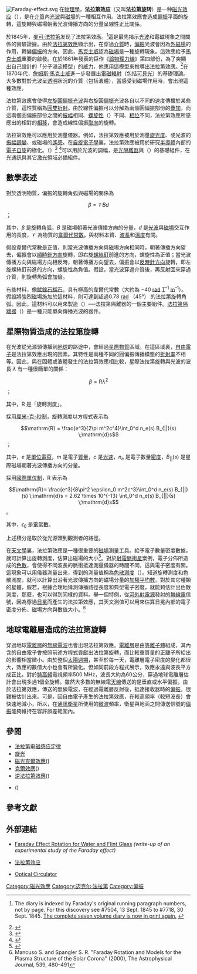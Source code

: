 {{NoteTA|G1=物理學}}
[[File:Faraday-effect.svg|thumb]]
在[[物理學|物理學]]，'''法拉第效应'''（又叫'''法拉第旋转'''）是一种[[磁光效应|磁光效应]]（{{lang|en|magneto-optic effect}}），是在[[介質|介質]]內[[光波|光波]]與[[磁場|磁場]]的一種相互作用。法拉第效應會造成[[偏振|偏振]]平面的旋轉，這旋轉與磁場朝著光波傳播方向的分量呈線性正比關係。

於1845年，[[麥可·法拉第|麥可·法拉第]]发现了法拉第效應。<ref>{{Cite book
  | last = Faraday
  | first = Michael
  | title = Faraday's Diary
  | publisher = George Bell and Sons, Ltd.
  | volume = Volume IV, Nov. 12, 1839 - June 26, 1847
  | edition = Thomas Martin
  | date = 1933
  | location = London
  | isbn = 0-7503-05703
  }} The diary is indexed by Faraday's original running paragraph numbers, not by page. For this discovery see #7504, 13 Sept. 1845 to #7718, 30 Sept. 1845. [http://www.faradaysdiary.com/ The complete seven volume diary is now in print again.] {{Wayback|url=http://www.faradaysdiary.com/ |date=20210324111302 }}</ref>這是最先揭示[[光波|光波]]和電磁現象之間關係的實驗證據。由於[[法拉第效應|法拉第效應]]顯示出，在穿過[[介質|介質]]時，[[偏振|偏振]]光波會因為[[外磁場|外磁場]]的作用，轉變[[偏振|偏振]]的方向，因此，[[馬克士威|馬克士威]]認為[[磁場|磁場]]是一種旋轉現象。這效應給予[[馬克士威|馬克士威]]重要的啟發。在於1861年發表的巨作《[[論物理力線|論物理力線]]》第四部份，為了突顯出自己設計的「分子渦流模型」的威力，他應用這模型來推導出法拉第效應。<ref>{{Citation
  | last = Baigrie
  | first = Brian
  | title = Electricity and magnetism:a historical perspective
 | publisher = Greenwood Publishing Group
  | year = 2007
  | edition = illustrated, annotated
  | pages =pp.97-98
  | isbn = 9780313333583
}}</ref>在1870年代，[[詹姆斯·馬克士威|詹姆斯·馬克士威]]進一步發展出[[電磁輻射|電磁輻射]]（包括[[可見光|可見光]]）的基礎理論。大多數對於光波呈[[透明|透明]]狀況的介質（包括液體），當感受到磁場作用時，會出現這種效應。

法拉第效應會使得[[圓偏振|左旋圓偏振]][[光波|光波]]與右旋圓[[偏振|偏振]]光波各自以不同的速度傳播於某些介質，這性質稱為[[雙折射|圓雙折射]]。由於線性偏振可以分解為兩個圓偏振部份的[[疊加|疊加]]，而這兩個圓偏振部份之間的[[振幅|振幅]]相同、[[螺旋性|螺旋性]]（{{lang|en|helicity}}）不同、[[相位|相位]]不同，法拉第效應所感應出的相對的[[相移|相移]]，會造成線性偏振[[取向|取向]]的旋轉。

法拉第效應可以應用於測量儀器。例如，法拉第效應被用於測量[[旋光度|旋光度]]、或光波的[[振幅調變|振幅調變]]、或磁場的[[遙感|遙感]]。在[[自旋電子學|自旋電子學]]裏，法拉第效應被用於研究[[半導體|半導體]]內部的[[電子|電子]][[自旋|自旋]]的極化。{{link-en|法拉第旋轉器|Faraday rotator}}（{{lang|en|Faraday rotator}}）<ref>{{cite journal|url=http://aip.scitation.org/doi/10.1063/1.1721335|pages=604–608|title=Modes in Wave Guides Containing Ferrites|journal=Journal of Applied Physics|volume=24|issue=5|author=M. L. Kales|doi=10.1063/1.1721335|access-date=2018-04-02|archive-date=2022-01-05|archive-url=https://web.archive.org/web/20220105023512/https://aip.scitation.org/doi/10.1063/1.1721335|dead-url=no}}</ref> <ref name="Prati2003">{{cite journal |last=Prati |first=E. |year=2003 |title=Propagation in gyroelectromagnetic guiding systems |journal=J. of Electr. Wav. and Appl. |volume=17 |issue=8 |pages=1177–1196 |doi=10.1163/156939303322519810 }}</ref>可以用於光波的調幅，是[[光隔離器|光隔離器]]與{{link-en|光循環器|Optical circulator}}（{{lang|en|optical circulator}}）的基礎組件，在光通訊與其它[[激光|激光]]領域必備組件。

==數學表述==
對於透明物質，偏振的旋轉角弧與磁場的關係為
:<math>\beta= \mathcal{V}Bd</math> ；

其中，<math>\beta</math> 是旋轉角弧，<math>B</math> 是磁場朝著光波傳播方向的分量，<math>d</math> 是[[光波|光波]]與[[磁場|磁場]]交互作用的長度，<math>\mathcal{V}</math> 為物質的[[韋爾代常數|韋爾代常數]]，與材料本質、[[波長|波長]]和[[溫度|溫度]]有關。

假設韋爾代常數是正值，則當光波傳播方向與磁場方向相同時，朝著傳播方向望去，偏振會以[[順時針方向|順時針方向]]旋轉，即右旋[[螺絲釘|螺絲釘]]前進的方向，螺旋性為正值；當光波傳播方向與磁場方向相反時，朝著傳播方向望去，偏振會以[[反時針方向|反時針方向]]旋轉，即左旋螺絲釘前進的方向，螺旋性為負值。假設，當光波穿過介質後，再反射回來穿過介質，則旋轉角弧會加倍。

有些材料，像[[鋱|鋱]][[鎵|鎵]][[石榴石|石榴石]]，具有極高的韋爾代常數（大約為 −40 [[弧度|rad]] [[特斯拉|T]]<sup>–1</sup> [[公尺|m]]<sup>–1</sup>）。假設將強烈磁場施加於這材料，則可達到超過0.78 [[弧度|rad]] （45°） 的法拉第旋轉角弧。因此，這材料可以用來製造{{link-en|法拉第旋轉器|Faraday rotator}}（{{lang|en|Faraday rotator}}）──法拉第隔離器的一個主要組件。[[光學隔離器|法拉第隔離器]]（{{lang|en|Faraday isolator}}）是一種只能單向傳播光波的器件。

== 星際物質造成的法拉第旋轉 ==
在光波從光源頭傳播到[[地球|地球]]的路途中，會經過[[星際物質|星際物質]]區域。在這區域裏，[[自由電子|自由電子]]是法拉第效應出現的因素。其特性是兩種不同的圓偏振傳播模態的[[折射率|折射率]]不相等。因此，與在固體或液體發生的法拉第效應相比較，星際法拉第旋轉與光波的波長 <math>\lambda</math> 有一種很簡單的關係：
:<math> \beta =  \mathrm{R} \lambda^2</math> ；

其中，<math>\mathrm{R}</math> 是「旋轉測度」。

採用[[厘米-克-秒制|厘米-克-秒制]]，旋轉測度以方程式表示為
:<math>\mathrm{R} = \frac{e^3}{2\pi m^2c^4}\int_0^d n_e(s) B_{||}(s) \;\mathrm{d}s</math> ；

其中，<math>e</math> 是[[單位電荷|單位電荷]]，<math>m</math> 是電子[[質量|質量]]，<math>c</math> 是[[光速|光速]]，<math>n_e</math> 是電子數量[[密度|密度]]，<math>B_{||}(s)</math> 是星際磁場朝著光波傳播方向的分量。

採用[[國際單位制|國際單位制]]，<math>\mathrm{R}</math> 表示為
:<math>\mathrm{R}= \frac{e^3}{8\pi^2 \epsilon_0 m^2c^3}\int_0^d n_e(s) B_{||}(s) \;\mathrm{d}s = 2.62 \times 10^{-13} \int_0^d n_e(s) B_{||}(s) \;\mathrm{d}s</math> 。

其中，<math>\epsilon_0</math> 是[[電常數|電常數]]。

上述積分是取於從光源頭到觀測者的路徑。

在[[天文學|天文學]]裏，法拉第效應是一種很重要的[[磁場|磁場]]測量工具。給予電子數量密度數據，就可計算出旋轉測度，估算出磁場的大小<ref>{{cite book|last=Longair|first=Malcolm |title=High Energy Astrophysics|url=https://archive.org/details/highenergyastrop0000long|publisher=Cambridge University Press|year = 1992|isbn=0521435846 }}</ref>。對於[[脈衝星|射電脈衝星]]案例，電子分佈所造成的[[色散|色散]]，會使得不同波長的脈衝抵達測量儀器的時間不同，這與電子密度有關。這現象可以用儀器測量出來，得到的測量值稱為[[色散測度|色散測度]]（{{lang|en|dispersion measure}}）。知道旋轉測度和色散測度，就可以計算出沿著光波傳播方向的磁場分量的[[加權平均數|加權平均數]]。對於其它種類的星體，假若，根據合理地猜測傳播路徑長度和典型電子密度，就能夠估計出色散測度，那麼，也可以得到同樣的資料。舉一個特例，從[[星系天文學|河外]][[射電源|射電源]]發射的[[無線電|無線電]]信號，因為穿過[[日冕|日冕]]而產生的法拉第效應，其天文測值可以用來估算日冕內部的電子密度分佈、磁場方向與數值大小。<ref>Mancuso S. and Spangler S. R. "Faraday Rotation and Models for the Plasma Structure of the Solar Corona" (2000), The Astrophysical Journal, 539, 480–491</ref>

== 地球電離層造成的法拉第旋轉 ==
穿過地球[[電離層|電離層]]的[[無線電波|無線電波]]也會出現法拉第效應。[[電離層|電離層]]是由[[等離子體|等離子體]]組成，其內含的自由電子會按照前述方程式貢獻出法拉第旋轉，而比較重質量的正離子所給出的影響相當微小。由於整個[[太陽週期|太陽週期]]，甚至於每一天，電離層電子密度的變化都很大，效應的數值大小也會有所變化。但如同前段方程式展示，效應永遠與波長平方成正比。對於[[特高頻|特高頻]]電視頻率500 MHz，波長大約為60公分，穿過地球電離層估計會出現多過1個全旋轉。雖然大多數的無線電[[天線|天線]]傳送的是垂直或水平偏振，由於法拉第效應，傳送的無線電波，在經過電離層反射後，抵達接收器時的[[偏振|偏振]]，很難被估計出來。可是，因自由電子產生的法拉第效應，在較高頻率（較短波長）會快速地減小，所以，在[[通訊衛星|通訊衛星]]所使用的[[微波|微波]]頻率，衛星與地面之間傳送信號的[[偏振|偏振]]能夠維持在容許誤差範圍內。

== 參閱 ==
* [[法拉第电磁感应定律|法拉第电磁感应定律]]
* [[旋光|旋光]]
* [[磁光克爾效應|磁光克爾效應]]({{lang|en|Magneto-optic Kerr effect}})
* [[克爾效應|克爾效應]]({{lang|en|Kerr effect}})
* [[逆法拉第效應|逆法拉第效應]]({{lang|en|inverse Faraday effect}})
* {{link-en|偏振光譜學|Polarization spectroscopy}}({{lang|en|polarization spectroscopy}})

== 參考文獻 ==
{{reflist}}

== 外部連結 ==
* {{En}}[https://web.archive.org/web/20090318024749/http://www.wooster.edu/physics/JrIS/Files/kash-webarticle.pdf Faraday Effect Rotation for Water and Flint Glass] ''(write-up of an experimental study of the Faraday effect)''
* [http://pec.sjtu.edu.cn/ols/DocumentLib/recent/072011509/072011509_slides.pdf 法拉第效应] {{Wayback|url=http://pec.sjtu.edu.cn/ols/DocumentLib/recent/072011509/072011509_slides.pdf |date=20210419080356 }}
* {{En}}[https://www.flypro.com/p12029.html Optical Circulator] {{Wayback|url=https://www.flypro.com/p12029.html |date=20201116221457 }}

[[Category:磁光效應|Category:磁光效應]]
[[Category:迈克尔·法拉第|Category:迈克尔·法拉第]]
[[Category:偏振|Category:偏振]]